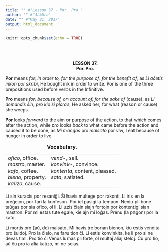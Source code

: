 ```yaml
---
title: "" #"Lesson 37 - Por. Pro."
author: "" #"JLAUro"
date: "" #"May 21, 2017"
output: html_document
---
```


```r
knitr::opts_chunk$set(echo = TRUE)
```

<br/><br/>

<center><b>LESSON 37.</b></center>

<center><b>Por. Pro.</b></center>

<p><b>Por</b> means <i>for, in order to, for the purpose of, for
the benefit of</i>, as <i>Li a&#265;etis inkon por skribi</i>, He
bought ink in order to write. Por is one of the three
prepositions used before verbs in the Infinitive.</p>

<p><b>Pro</b> means <i>for, because of, on account of, for the
sake of</i> (cause), as <i>Li demandis &#349;in, pro kio &#349;i
ploras</i>, He asked her, for what (reason or cause) she
weeps.</p>

<p><b>Por</b> looks <i>forward</i> to the aim or purpose of the
action, to that which comes after the action, while <i>pro</i>
looks <i>back</i> to what came before the action and caused it to
be done, as <i>Mi man&#285;as</i> pro <i>malsato</i> por
<i>vivi</i>, I eat because of hunger in order to live.</p>

<!-- =============================077.png============================ -->
<center>
<table cellspacing="8">
<caption><b>Vocabulary.</b></caption>

<tr>
<td nowrap valign="top"><i>ofico</i>, office.<br>
 <i>mastro</i>, master.<br>
 <i>kafo</i>, coffee.<br>
 <i>bieno</i>, property.<br>
 <i>ka&#365;zo</i>, cause.</td>
<td nowrap valign="top"><i>vend-</i>, sell.<br>
 <i>konvink-</i>, convince.<br>
 <i>kontenta</i>, content, pleased.<br>
 <i>sata</i>, satiated.</td>
</tr>
</table>
</center>

<p>Li sin kuracis por resani&#285;i. &#348;i havis multege por
rakonti. Li iris en la pre&#285;ejon, por fari la konfeson. Por
iel pasigi la tempon. Neniu pli bone ta&#365;gas por sia ofico,
ol li. Li uzis &#265;iajn siajn fortojn por kontentigi sian
mastron. Por mi estas tute egale, kie ajn mi lo&#285;as. Prenu
(la pagon) por la kafo.</p>

<p>Li mortis pro (a&#365;, de) malsato. Mi havis tre bonan
bienon, kiu estis vendita pro &#349;uldoj. Pro la &#265;ielo, ne
faru tion &#265;i. Li estis konvinkita, ke li pro si ne devas
timi. Pro tio &#265;i Venus lumas pli forte, ol multaj aliaj
steloj. &#264;u pro tio, a&#365; &#265;u pro ia alia ka&#365;zo,
mi ne scias.</p>